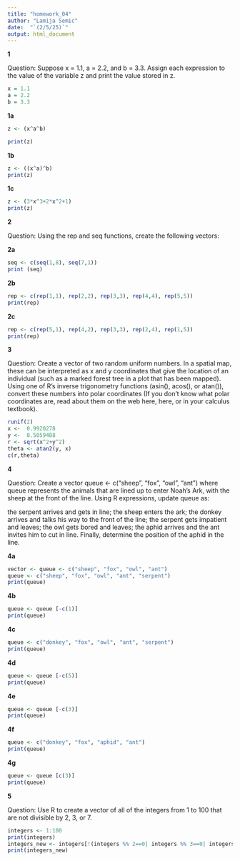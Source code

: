 ```yaml
---
title: "homework_04"
author: "Lamija Semic"
date:  "`(2/5/25)`"
output: html_document
---
```


**1**

Question: 
Suppose x = 1.1, a = 2.2, and b = 3.3. Assign each expression to the value of the variable z and print the value stored in z.
```r
x = 1.1
a = 2.2
b = 3.3
```

**1a**
```r
z <- (x^a^b)

print(z)
```

**1b**
```r
z <- ((x^a)^b)
print(z)
```



**1c**
```r
z <- (3*x^3+2*x^2+1)
print(z)
```


**2**

Question: 
Using the rep and seq functions, create the following vectors:

**2a**
```r
seq <- c(seq(1,8), seq(7,1))
print (seq)
```



**2b**
```r
rep <- c(rep(1,1), rep(2,2), rep(3,3), rep(4,4), rep(5,5))
print(rep)
```


**2c**
```r
rep <- c(rep(5,1), rep(4,2), rep(3,3), rep(2,4), rep(1,5))
print(rep)
```



**3**

Question: 
Create a vector of two random uniform numbers. In a spatial map, these can be interpreted as x and y coordinates that give the location of an individual (such as a marked forest tree in a plot that has been mapped). Using one of R’s inverse trigonometry functions (asin(), acos(), or atan()), convert these numbers into polar coordinates (If you don’t know what polar coordinates are, read about them on the web here, here, or in your calculus textbook).
```r
runif(2)
x <-  0.9920278
y <-  0.5059488
r <- sqrt(x^2+y^2)
theta <- atan2(y, x)
c(r,theta)
```



**4**

Question: 
Create a vector queue <- c("sheep", "fox", "owl", "ant") where queue represents the animals that are lined up to enter Noah’s Ark, with the sheep at the front of the line. Using R expressions, update queue as:

the serpent arrives and gets in line;
the sheep enters the ark;
the donkey arrives and talks his way to the front of the line;
the serpent gets impatient and leaves;
the owl gets bored and leaves;
the aphid arrives and the ant invites him to cut in line.
Finally, determine the position of the aphid in the line.

**4a**
```r
vector <- queue <- c("sheep", "fox", "owl", "ant")
queue <- c("sheep", "fox", "owl", "ant", "serpent")
print(queue)
```

**4b**
```r
queue <- queue [-c(1)]
print(queue)
```

**4c**
```r
queue <- c("donkey", "fox", "owl", "ant", "serpent")
print(queue)
```

**4d**
```r
queue <- queue [-c(5)]
print(queue)
```

**4e**
```r
queue <- queue [-c(3)]
print(queue)
```

**4f**
```r
queue <- c("donkey", "fox", "aphid", "ant")
print(queue)
```

**4g**
```r
queue <- queue [c(3)]
print(queue)
```

**5**

Question: 
Use R to create a vector of all of the integers from 1 to 100 that are not divisible by 2, 3, or 7.
```r
integers <- 1:100
print(integers)
integers_new <- integers[!(integers %% 2==0| integers %% 3==0| integers %% 7==0)]
print(integers_new)
```

